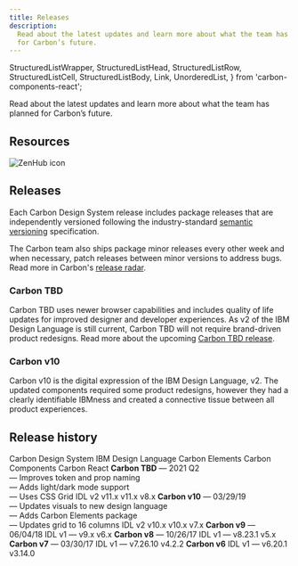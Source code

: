 ```yaml
---
title: Releases
description:
  Read about the latest updates and learn more about what the team has planned
  for Carbon’s future.
---
```


  StructuredListWrapper,
  StructuredListHead,
  StructuredListRow,
  StructuredListCell,
  StructuredListBody,
  Link,
  UnorderedList,
} from 'carbon-components-react';

<PageDescription>

Read about the latest updates and learn more about what the team has planned for
Carbon’s future.

</PageDescription>

## Resources

<Row className="resource-card-group">
<Column colMd={4} colLg={4} noGutterSm>
  <ResourceCard
    subTitle="Changelog"
    href="https://github.com/carbon-design-system/carbon/releases">
    <MdxIcon name="github" />
  </ResourceCard>
</Column>
<Column colMd={4} colLg={4} noGutterSm>
  <ResourceCard
    subTitle="Roadmap"
    href="https://app.zenhub.com/workspaces/system-squad-593830641344b813db10934d/roadmap">

![ZenHub icon](images/z-icon.svg)

  </ResourceCard>
</Column>
</Row>

## Releases

Each Carbon Design System release includes package releases that are
independently versioned following the industry-standard
[semantic versioning](https://semver.org) specification.

The Carbon team also ships package minor releases every other week and when
necessary, patch releases between minor versions to address bugs. Read more in
Carbon's
[release radar](https://github.com/carbon-design-system/carbon/wiki/Release-radar).

### Carbon TBD

Carbon TBD uses newer browser capabilities and includes quality of life updates
for improved designer and developer experiences. As v2 of the IBM Design
Language is still current, Carbon TBD will not require brand-driven product
redesigns. Read more about the upcoming
[Carbon TBD release](https://medium.com/carbondesign/whats-coming-to-carbon-in-2021-39a4c7d1762a).

### Carbon v10

Carbon v10 is the digital expression of the IBM Design Language, v2. The updated
components required some product redesigns, however they had a clearly
identifiable IBMness and created a connective tissue between all product
experiences.

## Release history

<StructuredListWrapper>
  <StructuredListHead>
    <StructuredListRow head>
      <StructuredListCell head>Carbon Design System</StructuredListCell>
      <StructuredListCell head>IBM Design Language</StructuredListCell>
      <StructuredListCell head>Carbon Elements</StructuredListCell>
      <StructuredListCell head>Carbon Components</StructuredListCell>
      <StructuredListCell head>Carbon React</StructuredListCell>
    </StructuredListRow>
  </StructuredListHead>
  <StructuredListBody>
    <StructuredListRow>
      <StructuredListCell>
        <strong>Carbon TBD</strong>
        <UnorderedList>
          — 2021 Q2
          <br />
          — Improves token and prop naming
          <br />
          — Adds light/dark mode support
          <br />— Uses CSS Grid
        </UnorderedList>
      </StructuredListCell>
      <StructuredListCell>
        <Link href="https://www.ibm.com/design/language">IDL v2</Link>
      </StructuredListCell>
      <StructuredListCell>v11.x</StructuredListCell>
      <StructuredListCell>v11.x</StructuredListCell>
      <StructuredListCell>v8.x</StructuredListCell>
    </StructuredListRow>
    <StructuredListRow>
      <StructuredListCell>
        <Link href="https://www.carbondesignsystem.com">
          <strong>Carbon v10</strong>
        </Link>
        <UnorderedList>
          — 03/29/19
          <br />
          — Updates visuals to new design language
          <br />
          — Adds Carbon Elements package
          <br />— Updates grid to 16 columns
        </UnorderedList>
      </StructuredListCell>
      <StructuredListCell>
        <Link href="https://www.ibm.com/design/language">IDL v2</Link>
      </StructuredListCell>
      <StructuredListCell>
        <Link href="https://www.npmjs.com/package/@carbon/elements/v/latest">
          v10.x
        </Link>
      </StructuredListCell>
      <StructuredListCell>
        <Link href="https://www.npmjs.com/package/carbon-components/v/latest">
          v10.x
        </Link>
      </StructuredListCell>
      <StructuredListCell>
        <Link href="https://www.npmjs.com/package/carbon-components-react/v/latest">
          v7.x
        </Link>
      </StructuredListCell>
    </StructuredListRow>
    <StructuredListRow>
      <StructuredListCell>
        <Link href="https://v9.carbondesignsystem.com">
          <strong>Carbon v9</strong>
        </Link>
        <UnorderedList>— 06/04/18</UnorderedList>
      </StructuredListCell>
      <StructuredListCell>IDL v1</StructuredListCell>
      <StructuredListCell>—</StructuredListCell>
      <StructuredListCell>
        <Link href="https://www.npmjs.com/package/carbon-components/v/9.x">
          v9.x
        </Link>
      </StructuredListCell>
      <StructuredListCell>
        <Link href="https://www.npmjs.com/package/carbon-components-react/v/6.x">
          v6.x
        </Link>
      </StructuredListCell>
    </StructuredListRow>
    <StructuredListRow>
      <StructuredListCell>
        <Link href="https://v8.carbondesignsystem.com">
          <strong>Carbon v8</strong>
        </Link>
        <UnorderedList>— 10/26/17</UnorderedList>
      </StructuredListCell>
      <StructuredListCell>IDL v1</StructuredListCell>
      <StructuredListCell>—</StructuredListCell>
      <StructuredListCell>
        <Link href="https://www.npmjs.com/package/carbon-components/v/8.23.1">
          v8.23.1
        </Link>
      </StructuredListCell>
      <StructuredListCell>
        <Link href="https://www.npmjs.com/package/carbon-components-react/v/5.x">
          v5.x
        </Link>
      </StructuredListCell>
    </StructuredListRow>
    <StructuredListRow>
      <StructuredListCell>
        <Link href="https://v7.carbondesignsystem.com">
          <strong>Carbon v7</strong>
        </Link>
        <UnorderedList>— 03/30/17</UnorderedList>
      </StructuredListCell>
      <StructuredListCell>IDL v1</StructuredListCell>
      <StructuredListCell>—</StructuredListCell>
      <StructuredListCell>
        <Link href="https://www.npmjs.com/package/carbon-components/v/7.26.10">
          v7.26.10
        </Link>
      </StructuredListCell>
      <StructuredListCell>
        <Link href="https://www.npmjs.com/package/carbon-components-react/v/4.2.2">
          v4.2.2
        </Link>
      </StructuredListCell>
    </StructuredListRow>
    <StructuredListRow>
      <StructuredListCell>
        <Link href="https://v6.carbondesignsystem.com">
          <strong>Carbon v6</strong>
        </Link>
      </StructuredListCell>
      <StructuredListCell>IDL v1</StructuredListCell>
      <StructuredListCell>—</StructuredListCell>
      <StructuredListCell>
        <Link href="https://www.npmjs.com/package/carbon-components/v/6.20.1">
          v6.20.1
        </Link>
      </StructuredListCell>
      <StructuredListCell>
        <Link href="https://www.npmjs.com/package/carbon-components-react/v/3.14.0">
          v3.14.0
        </Link>
      </StructuredListCell>
    </StructuredListRow>
  </StructuredListBody>
</StructuredListWrapper>
